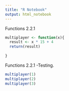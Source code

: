 ```yaml
---
title: "R Notebook"
output: html_notebook
---
```



Functions 2.2.1
```r
multiplayer <- function(x){
  result <- x * 15 + 4
  return(result)
  
}
```

Functions 2.2.1 -Testing.

```r
multiplayer(1)
multiplayer(2)
multiplayer(3)
```

